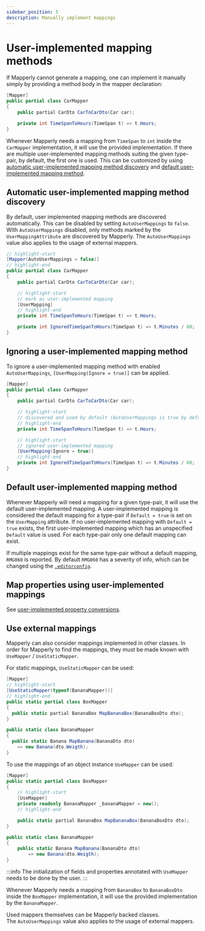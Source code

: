 ```yaml
---
sidebar_position: 5
description: Manually implement mappings
---
```



# User-implemented mapping methods

If Mapperly cannot generate a mapping, one can implement it manually simply by providing a method body in the mapper declaration:

```csharp
[Mapper]
public partial class CarMapper
{
    public partial CarDto CarToCarDto(Car car);

    private int TimeSpanToHours(TimeSpan t) => t.Hours;
}
```

Whenever Mapperly needs a mapping from `TimeSpan` to `int` inside the `CarMapper` implementation, it will use the provided implementation.
If there are multiple user-implemented mapping methods suiting the given type-pair, by default, the first one is used.
This can be customized by using [automatic user-implemented mapping method discovery](#automatic-user-implemented-mapping-method-discovery)
and [default user-implemented mapping method](#default-user-implemented-mapping-method).

## Automatic user-implemented mapping method discovery

By default, user implemented mapping methods are discovered automatically.
This can be disabled by setting `AutoUserMappings` to `false`.
With `AutoUserMappings` disabled, only methods marked by the `UserMappingAttribute` are discovered by Mapperly.
The `AutoUserMappings` value also applies to the usage of external mappers.

```csharp
// highlight-start
[Mapper(AutoUserMappings = false)]
// highlight-end
public partial class CarMapper
{
    public partial CarDto CarToCarDto(Car car);

    // highlight-start
    // mark as user-implemented mapping
    [UserMapping]
    // highlight-end
    private int TimeSpanToHours(TimeSpan t) => t.Hours;

    private int IgnoredTimeSpanToHours(TimeSpan t) => t.Minutes / 60;
}
```

## Ignoring a user-implemented mapping method

To ignore a user-implemented mapping method with enabled `AutoUserMappings`,
`[UserMapping(Ignore = true)]` can be applied.

```csharp
[Mapper]
public partial class CarMapper
{
    public partial CarDto CarToCarDto(Car car);

    // highlight-start
    // discovered and used by default (AutoUserMappings is true by default)
    // highlight-end
    private int TimeSpanToHours(TimeSpan t) => t.Hours;

    // highlight-start
    // ignored user-implemented mapping
    [UserMapping(Ignore = true)]
    // highlight-end
    private int IgnoredTimeSpanToHours(TimeSpan t) => t.Minutes / 60;
}
```

## Default user-implemented mapping method

Whenever Mapperly will need a mapping for a given type-pair,
it will use the default user-implemented mapping.
A user-implemented mapping is considered the default mapping for a type-pair
if `Default = true` is set on the `UserMapping` attribute.
If no user-implemented mapping with `Default = true` exists,
the first user-implemented mapping which has an unspecified `Default` value is used.
For each type-pair only one default mapping can exist.

If multiple mappings exist for the same type-pair without a default mapping, `RMG060` is reported.
By default `RMG060` has a severity of info,
which can be changed using the [`.editorconfig`](./analyzer-diagnostics.mdx#editorconfig).

## Map properties using user-implemented mappings

See [user-implemented property conversions](./mapper.mdx#user-implemented-property-mappings).

## Use external mappings

Mapperly can also consider mappings implemented in other classes.
In order for Mapperly to find the mappings, they must be made known with `UseMapper` / `UseStaticMapper`.

<Tabs>
  <TabItem value="static" label="Static">
  
  For static mappings, `UseStaticMapper` can be used:
  
  ```csharp
  [Mapper]
  // highlight-start
  [UseStaticMapper(typeof(BananaMapper))]
  // highlight-end
  public static partial class BoxMapper
  {
    public static partial BananaBox MapBananaBox(BananaBoxDto dto);
  }
  
  public static class BananaMapper
  {
    public static Banana MapBanana(BananaDto dto)
      => new Banana(dto.Weigth);
  }
  ```
  
  </TabItem>
  <TabItem value="instance" label="Instance">
  
  To use the mappings of an object instance `UseMapper` can be used:
  
  ```csharp
  [Mapper]
  public static partial class BoxMapper
  {
      // highlight-start
      [UseMapper]
      private readonly BananaMapper _bananaMapper = new();
      // highlight-end
  
      public static partial BananaBox MapBananaBox(BananaBoxDto dto);
  }
  
  public static class BananaMapper
  {
      public static Banana MapBanana(BananaDto dto)
          => new Banana(dto.Weigth);
  }
  ```
  
  :::info
  The initialization of fields and properties annotated with `UseMapper` needs to be done by the user.
  :::
  
  </TabItem>
</Tabs>

Whenever Mapperly needs a mapping from `BananaBox` to `BananaBoxDto` inside the `BoxMapper` implementation,
it will use the provided implementation by the `BananaMapper`.

Used mappers themselves can be Mapperly backed classes.  
The `AutoUserMappings` value also applies to the usage of external mappers.
